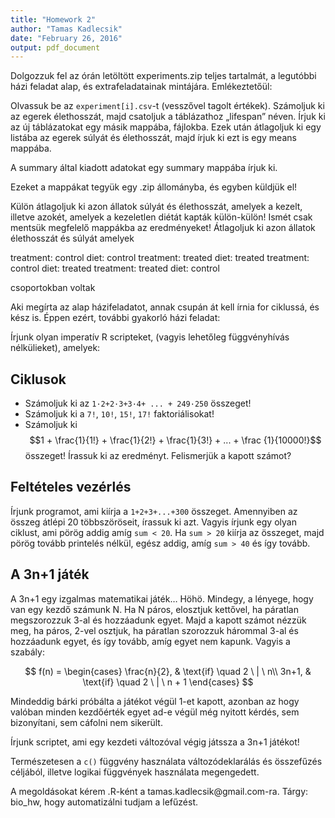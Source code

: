 ```yaml
---
title: "Homework 2"
author: "Tamas Kadlecsik"
date: "February 26, 2016"
output: pdf_document
---
```


Dolgozzuk fel az órán letöltött experiments.zip teljes tartalmát, a legutóbbi házi feladat alap, és extrafeladatainak mintájára. Emlékeztetőül:

Olvassuk be az `experiment[i].csv`-t (vesszővel tagolt értékek). Számoljuk ki az egerek élethosszát, 
majd csatoljuk a táblázathoz „lifespan” néven. Írjuk ki az új táblázatokat egy másik mappába, 
fájlokba. Ezek után átlagoljuk ki egy listába az egerek súlyát és élethosszát, majd írjuk ki ezt is egy 
means mappába.

A summary által kiadott adatokat egy summary mappába írjuk ki.

Ezeket a mappákat tegyük egy .zip állományba, és egyben küldjük el!

Külön átlagoljuk ki azon állatok súlyát és élethosszát, amelyek a kezelt, illetve azokét, amelyek a kezeletlen diétát kapták külön-külön! Ismét csak mentsük megfelelő mappákba az eredményeket! Átlagoljuk ki azon állatok élethosszát és súlyát amelyek

treatment: control diet: control
treatment: treated diet: treated
treatment: control diet: treated
treatment: treated diet: control

csoportokban voltak

Aki megírta az alap házifeladatot, annak csupán át kell írnia for ciklussá, és kész is. Éppen ezért,
további gyakorló házi feladat:

Írjunk olyan imperatív R scripteket, (vagyis lehetőleg függvényhívás nélkülieket), amelyek:

## Ciklusok

- Számoljuk ki az `1·2+2·3+3·4+ ... + 249·250` összeget!
- Számoljuk ki a `7!`, `10!`, `15!`, `17!` faktoriálisokat!
- Számoljuk ki $$1 + \frac{1}{1!} + \frac{1}{2!} + \frac{1}{3!} + ... + \frac {1}{10000!}$$ összeget! Írassuk ki az eredményt. Felismerjük a kapott számot?

## Feltételes vezérlés

Írjunk programot, ami kiírja a `1+2+3+...+300` összeget. Amennyiben az összeg átlépi 20
többszöröseit, írassuk ki azt. Vagyis írjunk egy olyan ciklust, ami pörög addig amíg `sum < 20`. Ha `sum > 20` kiírja az összeget, majd pörög tovább printelés nélkül, egész addig, amíg `sum > 40` és így tovább.

## A 3n+1 játék

A 3n+1 egy izgalmas matematikai játék... Höhö. Mindegy, a lényege, hogy van egy kezdő számunk N. Ha N páros, elosztjuk kettővel, ha páratlan megszorozzuk 3-al és hozzáadunk egyet. Majd a kapott számot nézzük meg, ha páros, 2-vel osztjuk,
ha páratlan szorozzuk hárommal 3-al és hozzáadunk egyet, és így tovább, amíg egyet nem kapunk.
Vagyis a szabály:

$$
f(n) = 
\begin{cases}
  \frac{n}{2}, & \text{if} \quad 2 \ | \ n\\ 
  3n+1, & \text{if} \quad 2 \ | \ n + 1
\end{cases}
$$

Mindeddig bárki próbálta a játékot végül 1-et kapott, azonban az hogy valóban minden kezdőérték egyet ad-e végül még nyitott kérdés, sem bizonyítani, sem cáfolni nem sikerült.

Írjunk scriptet, ami egy kezdeti változóval végig játssza a 3n+1 játékot!

Természetesen a `c()` függvény használata változódeklarálás és összefűzés céljából, illetve logikai
függvények használata megengedett.

A megoldásokat kérem .R-ként a tamas.kadlecsik@gmail.com-ra. Tárgy: bio_hw, hogy automatizálni
tudjam a lefűzést.